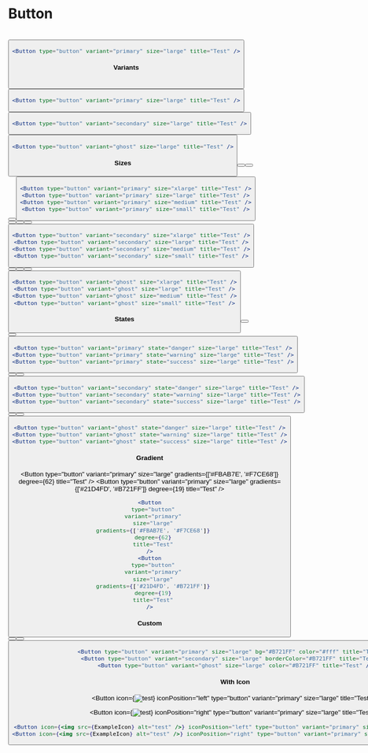 
# Button

<br />

<Button type="button" variant="primary" size="large" title="Test" />

```jsx
<Button type="button" variant="primary" size="large" title="Test" />
```

#### Variants

<br />

<Button type="button" variant="primary" size="large" title="Test" />

```jsx
<Button type="button" variant="primary" size="large" title="Test" />
```

<Button type="button" variant="secondary" size="large" title="Test" />

```jsx
<Button type="button" variant="secondary" size="large" title="Test" />
```

<Button type="button" variant="ghost" size="large" title="Test" />

```jsx
<Button type="button" variant="ghost" size="large" title="Test" />
```

#### Sizes

<Button type="button" variant="primary" size="xlarge" title="Test" /> <Button
  type="button"
  variant="primary"
  size="large"
  title="Test"
/> <Button type="button" variant="primary" size="medium" title="Test" /> <Button
  type="button"
  variant="primary"
  size="small"
  title="Test"
/>

```jsx
<Button type="button" variant="primary" size="xlarge" title="Test" />
<Button type="button" variant="primary" size="large" title="Test" />
<Button type="button" variant="primary" size="medium" title="Test" />
<Button type="button" variant="primary" size="small" title="Test" />
```

<Button type="button" variant="secondary" size="xlarge" title="Test" /> <Button
  type="button"
  variant="secondary"
  size="large"
  title="Test"
/> <Button type="button" variant="secondary" size="medium" title="Test" /> <Button
  type="button"
  variant="secondary"
  size="small"
  title="Test"
/>

```jsx
<Button type="button" variant="secondary" size="xlarge" title="Test" />
<Button type="button" variant="secondary" size="large" title="Test" />
<Button type="button" variant="secondary" size="medium" title="Test" />
<Button type="button" variant="secondary" size="small" title="Test" />
```

<Button type="button" variant="ghost" size="xlarge" title="Test" /> <Button
  type="button"
  variant="ghost"
  size="large"
  title="Test"
/> <Button type="button" variant="ghost" size="medium" title="Test" /> <Button
  type="button"
  variant="ghost"
  size="small"
  title="Test"
/>

```jsx
<Button type="button" variant="ghost" size="xlarge" title="Test" />
<Button type="button" variant="ghost" size="large" title="Test" />
<Button type="button" variant="ghost" size="medium" title="Test" />
<Button type="button" variant="ghost" size="small" title="Test" />
```

#### States

<Button
  type="button"
  variant="primary"
  size="large"
  state="danger"
  title="Test"
/> <Button
  type="button"
  variant="primary"
  size="large"
  state="warning"
  title="Test"
/> <Button
  type="button"
  variant="primary"
  size="large"
  state="success"
  title="Test"
/>

```jsx
<Button type="button" variant="primary" state="danger" size="large" title="Test" />
<Button type="button" variant="primary" state="warning" size="large" title="Test" />
<Button type="button" variant="primary" state="success" size="large" title="Test" />
```

<Button
  type="button"
  variant="secondary"
  size="large"
  state="danger"
  title="Test"
/> <Button
  type="button"
  variant="secondary"
  size="large"
  state="warning"
  title="Test"
/> <Button
  type="button"
  variant="secondary"
  size="large"
  state="success"
  title="Test"
/>

```jsx
<Button type="button" variant="secondary" state="danger" size="large" title="Test" />
<Button type="button" variant="secondary" state="warning" size="large" title="Test" />
<Button type="button" variant="secondary" state="success" size="large" title="Test" />
```

<Button
  type="button"
  variant="ghost"
  size="large"
  state="danger"
  title="Test"
/> <Button
  type="button"
  variant="ghost"
  size="large"
  state="warning"
  title="Test"
/> <Button
  type="button"
  variant="ghost"
  size="large"
  state="success"
  title="Test"
/>

```jsx
<Button type="button" variant="ghost" state="danger" size="large" title="Test" />
<Button type="button" variant="ghost" state="warning" size="large" title="Test" />
<Button type="button" variant="ghost" state="success" size="large" title="Test" />
```

#### Gradient

<Button
  type="button"
  variant="primary"
  size="large"
  gradients={['#FBAB7E', '#F7CE68']}
  degree={62}
  title="Test"
/> <Button
  type="button"
  variant="primary"
  size="large"
  gradients={['#21D4FD', '#B721FF']}
  degree={19}
  title="Test"
/>

```jsx
<Button
  type="button"
  variant="primary"
  size="large"
  gradients={['#FBAB7E', '#F7CE68']}
  degree={62}
  title="Test"
/>
<Button
  type="button"
  variant="primary"
  size="large"
  gradients={['#21D4FD', '#B721FF']}
  degree={19}
  title="Test"
/>
```

#### Custom

<Button
  type="button"
  variant="primary"
  size="large"
  title="Test"
  bg="#B721FF"
  color="#fff"
/> <Button
  type="button"
  variant="secondary"
  size="large"
  title="Test"
  borderColor="#B721FF"
/> <Button
  type="button"
  variant="ghost"
  size="large"
  title="Test"
  color="#B721FF"
/>

```jsx
<Button type="button" variant="primary" size="large" bg="#B721FF" color="#fff" title="Test" />
<Button type="button" variant="secondary" size="large" borderColor="#B721FF" title="Test" />
<Button type="button" variant="ghost" size="large" color="#B721FF" title="Test" />
```

#### With Icon

<Button
  icon={<img src="/example.svg" alt="test" />}
  iconPosition="left"
  type="button"
  variant="primary"
  size="large"
  title="Test"
/>
<br />

<Button
  icon={<img src="/example.svg" alt="test" />}
  iconPosition="right"
  type="button"
  variant="primary"
  size="large"
  title="Test"
/>

```jsx
<Button icon={<img src={ExampleIcon} alt="test" />} iconPosition="left" type="button" variant="primary" size="large" title="Test" />
<Button icon={<img src={ExampleIcon} alt="test" />} iconPosition="right" type="button" variant="primary" size="large" title="Test" />
```
